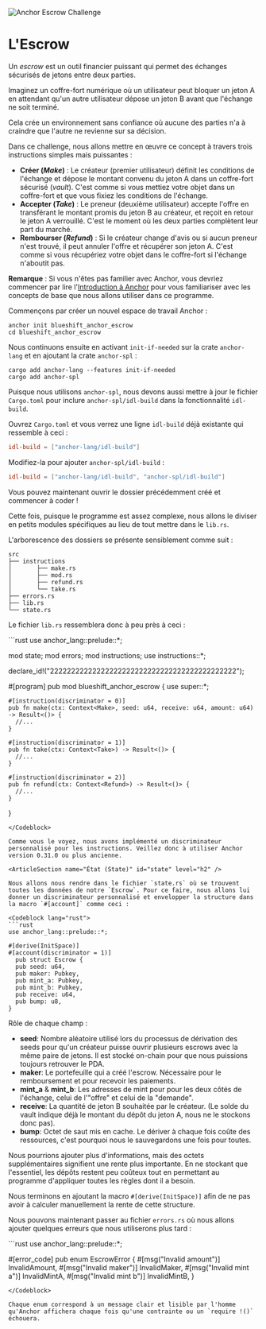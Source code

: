 ![Anchor Escrow Challenge](/graphics/challenge-banners/anchor-escrow.png)

# L'Escrow

Un *escrow* est un outil financier puissant qui permet des échanges sécurisés de jetons entre deux parties.

Imaginez un coffre-fort numérique où un utilisateur peut bloquer un jeton A en attendant qu'un autre utilisateur dépose un jeton B avant que l'échange ne soit terminé. 

Cela crée un environnement sans confiance où aucune des parties n'a à craindre que l'autre ne revienne sur sa décision.

Dans ce challenge, nous allons mettre en œuvre ce concept à travers trois instructions simples mais puissantes :
- **Créer (*Make*)** : Le créateur (premier utilisateur) définit les conditions de l'échange et dépose le montant convenu du jeton A dans un coffre-fort sécurisé (*vault*). C'est comme si vous mettiez votre objet dans un coffre-fort et que vous fixiez les conditions de l'échange.
- **Accepter (*Take*)** : Le preneur (deuxième utilisateur) accepte l'offre en transférant le montant promis du jeton B au créateur, et reçoit en retour le jeton A verrouillé. C'est le moment où les deux parties complètent leur part du marché.
- **Rembourser (*Refund*)** : Si le créateur change d'avis ou si aucun preneur n'est trouvé, il peut annuler l'offre et récupérer son jeton A. C'est comme si vous récupériez votre objet dans le coffre-fort si l'échange n'aboutit pas.

**Remarque** : Si vous n'êtes pas familier avec Anchor, vous devriez commencer par lire l'[Introduction à Anchor](/en/courses/introduction-to-anchor) pour vous familiariser avec les concepts de base que nous allons utiliser dans ce programme.

<ArticleSection name="Installation" id="installation" level="h2" />

Commençons par créer un nouvel espace de travail Anchor :

```
anchor init blueshift_anchor_escrow
cd blueshift_anchor_escrow
```

Nous continuons ensuite en activant `init-if-needed` sur la crate `anchor-lang` et en ajoutant la crate `anchor-spl` :

```
cargo add anchor-lang --features init-if-needed
cargo add anchor-spl
```

Puisque nous utilisons `anchor-spl`, nous devons aussi mettre à jour le fichier `Cargo.toml` pour inclure `anchor-spl/idl-build` dans la fonctionnalité `idl-build`.

Ouvrez `Cargo.toml` et vous verrez une ligne `idl-build` déjà existante qui ressemble à ceci :

```toml
idl-build = ["anchor-lang/idl-build"]
```

Modifiez-la pour ajouter `anchor-spl/idl-build` :

```toml
idl-build = ["anchor-lang/idl-build", "anchor-spl/idl-build"]
```

Vous pouvez maintenant ouvrir le dossier précédemment créé et commencer à coder ! 

<ArticleSection name="Modèle" id="template" level="h2" />

Cette fois, puisque le programme est assez complexe, nous allons le diviser en petits modules spécifiques au lieu de tout mettre dans le `lib.rs`.

L'arborescence des dossiers se présente sensiblement comme suit :

```
src
├── instructions
│       ├── make.rs
│       ├── mod.rs
│       ├── refund.rs
│       └── take.rs
├── errors.rs
├── lib.rs
└── state.rs
```

Le fichier `lib.rs` ressemblera donc à peu près à ceci :

<Codeblock lang="rust">
```rust
use anchor_lang::prelude::*;

mod state;
mod errors;
mod instructions;
use instructions::*;

declare_id!("22222222222222222222222222222222222222222222");

#[program]
  pub mod blueshift_anchor_escrow {
    use super::*;

    #[instruction(discriminator = 0)]
    pub fn make(ctx: Context<Make>, seed: u64, receive: u64, amount: u64) -> Result<()> {
      //...
    }

    #[instruction(discriminator = 1)]
    pub fn take(ctx: Context<Take>) -> Result<()> {
      //...
    }

    #[instruction(discriminator = 2)]
    pub fn refund(ctx: Context<Refund>) -> Result<()> {
      //...
    }
}
```
</Codeblock>

Comme vous le voyez, nous avons implémenté un discriminateur personnalisé pour les instructions. Veillez donc à utiliser Anchor version 0.31.0 ou plus ancienne.

<ArticleSection name="État (State)" id="state" level="h2" />

Nous allons nous rendre dans le fichier `state.rs` où se trouvent toutes les données de notre `Escrow`. Pour ce faire, nous allons lui donner un discriminateur personnalisé et envelopper la structure dans la macro `#[account]` comme ceci :

<Codeblock lang="rust">
```rust
use anchor_lang::prelude::*;

#[derive(InitSpace)]
#[account(discriminator = 1)]
  pub struct Escrow {
  pub seed: u64,
  pub maker: Pubkey,
  pub mint_a: Pubkey,
  pub mint_b: Pubkey,
  pub receive: u64,
  pub bump: u8,
}
  ```
</Codeblock>

Rôle de chaque champ :
- **seed**: Nombre aléatoire utilisé lors du processus de dérivation des seeds pour qu'un créateur puisse ouvrir plusieurs escrows avec la même paire de jetons. Il est stocké on-chain pour que nous puissions toujours retrouver le PDA.
- **maker**: Le portefeuille qui a créé l'escrow. Nécessaire pour le remboursement et pour recevoir les paiements.
- **mint_a** & **mint_b**: Les adresses de mint pour pour les deux côtés de l'échange, celui de l'"offre" et celui de la "demande".
- **receive**: La quantité de jeton B souhaitée par le créateur. (Le solde du vault indique déjà le montant du dépôt du jeton A, nous ne le stockons donc pas).
- **bump**: Octet de saut mis en cache. Le dériver à chaque fois coûte des ressources, c'est pourquoi nous le sauvegardons une fois pour toutes.

Nous pourrions ajouter plus d'informations, mais des octets supplémentaires signifient une rente plus importante. En ne stockant que l'essentiel, les dépôts restent peu coûteux tout en permettant au programme d'appliquer toutes les règles dont il a besoin.

Nous terminons en ajoutant la macro `#[derive(InitSpace)]` afin de ne pas avoir à calculer manuellement la rente de cette structure.

<ArticleSection name="Erreurs" id="errors" level="h2" />

Nous pouvons maintenant passer au fichier `errors.rs` où nous allons ajouter quelques erreurs que nous utiliserons plus tard : 

<Codeblock lang="rust">
```rust
use anchor_lang::prelude::*;

#[error_code]
pub enum EscrowError {
  #[msg("Invalid amount")]
  InvalidAmount,
  #[msg("Invalid maker")]
  InvalidMaker,
  #[msg("Invalid mint a")]
  InvalidMintA,
  #[msg("Invalid mint b")]
  InvalidMintB,
}
```
</Codeblock>

Chaque enum correspond à un message clair et lisible par l'homme qu'Anchor affichera chaque fois qu'une contrainte ou un `require !()` échouera.
